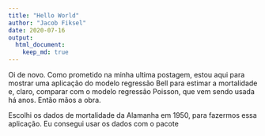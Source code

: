 ```yaml
---
title: "Hello World"
author: "Jacob Fiksel"
date: 2020-07-16
output:
  html_document:
    keep_md: true
---
```


Oi de novo. Como prometido na minha ultima postagem, estou aqui para mostrar uma aplicação do modelo regressão Bell para estimar a mortalidade e, claro, comparar com o modelo regressão Poisson, que vem sendo usada há anos. Então mãos a obra.

Escolhi os dados de mortalidade da Alamanha em 1950, para fazermos essa aplicação. Eu consegui usar os dados com o pacote 


